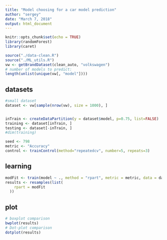 ```yaml
---
title: "Model choosing for a car model prediction"
author: "sergey"
date: "March 7, 2018"
output: html_document
---
```


```r
knitr::opts_chunk$set(echo = TRUE)
library(randomForest)
library(caret)
```

```r
source("./data-clean.R")
source("./ML_utils.R")
vw <- getBrandDataset(clean_auto, "volkswagen")
# number of models to predict:
length(unlist(unique(vw[, "model"])))
```
## datasets
``` r
#small dataset
dataset <- vw[sample(nrow(vw), size = 1000), ]


inTrain <- createDataPartition(y = dataset$model, p=0.75, list=FALSE)
training <- dataset[inTrain, ]
testing <- dataset[-inTrain, ]
#dim(training)
```
``` r
seed <- 798
metric <- "Accuracy"
control <- trainControl(method="repeatedcv", number=5, repeats=3)
```


## learning 
``` r
modFit <- train(model ~ ., method = "rpart", metric = metric, data = dataset, trControl = control)
results <- resamples(list(
    rpart = modFit
  ))
```

## plot
``` r
# boxplot comparison
bwplot(results)
# Dot-plot comparison
dotplot(results)
```
